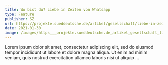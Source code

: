 ```yaml
---
title: Wo bist du? Liebe in Zeiten von Whatsapp
type: Feature
publisher: SZ
url: https://projekte.sueddeutsche.de/artikel/gesellschaft/liebe-in-zeiten-von-whatsapp-e391309/?reduced=true
date: 2021-01-30
image: /images/https___projekte.sueddeutsche.de_artikel_gesellschaft_liebe-in-zeiten-von-whatsapp-e391309__socialmedia_facebook_imagew1200h1200q70-ca342318cc229246.jpg
---
```

Lorem ipsum dolor sit amet, consectetur adipiscing elit, sed do eiusmod tempor incididunt ut labore et dolore magna aliqua. Ut enim ad minim veniam, quis nostrud exercitation ullamco laboris nisi ut aliquip ...
